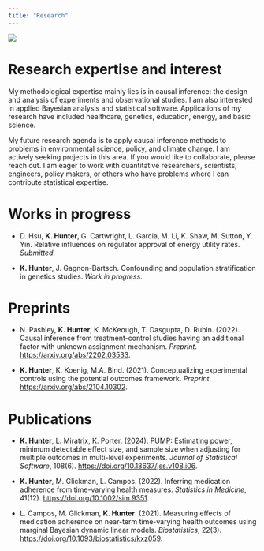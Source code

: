 ```yaml
---
title: "Research"
---
```


![](images/image2.jpg)

# Research expertise and interest

My methodological expertise mainly lies is in causal inference: the design and analysis of experiments and observational studies. I am also interested in applied Bayesian analysis and statistical software. Applications of my research have included healthcare, genetics, education, energy, and basic science.

My future research agenda is to apply causal inference methods to problems in environmental science, policy, and climate change. I am actively seeking projects in this area. If you would like to collaborate, please reach out. I am eager to work with quantitative researchers, scientists, engineers, policy makers, or others who have problems where I can contribute statistical expertise.

# Works in progress

-   D. Hsu, **K. Hunter**, G. Cartwright, L. Garcia, M. Li, K. Shaw, M. Sutton, Y. Yin. Relative influences on regulator approval of energy utility rates. *Submitted*.

-   **K. Hunter**, J. Gagnon-Bartsch. Confounding and population stratification in genetics studies. *Work in progress*.

# Preprints

-   N. Pashley, **K. Hunter**, K. McKeough, T. Dasgupta, D. Rubin. (2022). Causal inference from treatment-control studies having an additional factor with unknown assignment mechanism. *Preprint*. <https://arxiv.org/abs/2202.03533>.

-   **K. Hunter**, K. Koenig, M.A. Bind. (2021). Conceptualizing experimental controls using the potential outcomes framework. *Preprint*. <https://arxiv.org/abs/2104.10302>.

# Publications

- **K. Hunter**, L. Miratrix, K. Porter. (2024). PUMP: Estimating power, minimum detectable effect size, and sample size when adjusting for multiple outcomes in multi-level experiments. *Journal of Statistical Software*, 108(6). [https://doi.org/10.18637/jss.v108.i06](https://doi.org/10.18637/jss.v108.i06).

-   **K. Hunter**, M. Glickman, L. Campos. (2022). Inferring medication adherence from time-varying health measures. *Statistics in Medicine*, 41(12). [https://doi.org/10.1002/sim.9351](https://doi.org/10.1002/sim.9351).

-   L. Campos, M. Glickman, **K. Hunter**. (2021). Measuring effects of medication adherence on near-term time-varying health outcomes using marginal Bayesian dynamic linear models. *Biostatistics*, 22(3). [https://doi.org/10.1093/biostatistics/kxz059](https://doi.org/10.1093/biostatistics/kxz059%5D).


